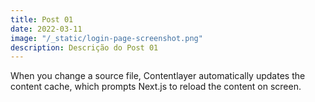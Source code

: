 ```yaml
---
title: Post 01
date: 2022-03-11
image: "/_static/login-page-screenshot.png"
description: Descrição do Post 01
---
```


When you change a source file, Contentlayer automatically updates the content cache, which prompts Next.js to reload the content on screen.
